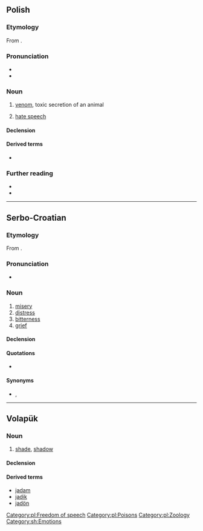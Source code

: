 {{also|JAD|-jad|јад|яд}}
==Polish==
{{wikipedia|lang=pl}}

===Etymology===
From {{inh|pl|sla-pro|*ědъ}}.

===Pronunciation===
* {{pl-IPA}}
* {{audio|pl|Pl-jad.ogg|Audio}}

===Noun===
{{pl-noun|m-in}}

# [[venom]], toxic secretion of an animal
# {{lb|pl|figurative}} [[hate speech]]

====Declension====
{{pl-decl-noun-m-in}}

====Derived terms====
* {{l|pl|jadowity}}

===Further reading===
* {{R:pl:WSJP}}
* {{R:PWN}}

[[Category:pl:Freedom of speech]]
[[Category:pl:Poisons]]
[[Category:pl:Zoology]]

----

==Serbo-Croatian==

===Etymology===
From {{inh|sh|sla-pro|*jědъ}}.

===Pronunciation===
* {{IPA|sh|/jâd/}}

===Noun===
{{sh-noun|g=m|head=jȁd}}

# [[misery]]
# [[distress]]
# [[bitterness]]
# [[grief]]

====Declension====
{{sh-decl-noun
|jad|jadi
|jada|jada
|jadu|jadima
|jad|jade
|jade|jadi
|jadu|jadima
|jadom|jadima}}

====Quotations====
* {{seeCites|sh|јад}}

====Synonyms====
* {{lb|sh|Croatia}} {{l|sh|boljeznost}}, {{l|sh|vaj}}

[[Category:sh:Emotions]]

----

==Volapük==

===Noun===
{{vo-noun}}

# [[shade]], [[shadow]]

====Declension====
{{vo-decl-noun}}

====Derived terms====
* [[jadam]]
* [[jadik]]
* [[jadön]]